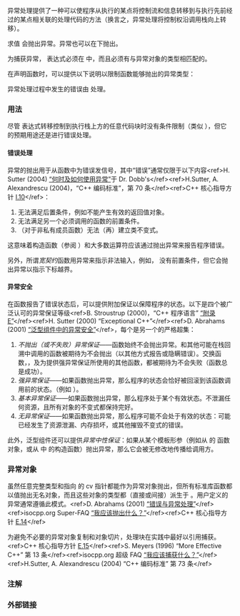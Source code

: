 {{title|异常}}
{{cpp/language/exceptions/navbar}}
异常处理提供了一种可以使程序从执行的某点将控制流和信息转移到与执行先前经过的某点相关联的处理代码的方法（换言之，异常处理将控制权沿调用栈向上转移）。

求值 {{rlp|throw#throw 表达式|{{c/core|throw}} 表达式}}会抛出异常。异常也可以在{{rlp|throw|其他语境}}下抛出。

为捕获异常，{{c/core|throw}} 表达式必须在 {{rlp|try|{{c/core|try}} 块}}中，而且必须有与异常对象的类型相匹配的{{rlp|catch|处理块}}。

在声明函数时，可以提供以下说明以限制函数能够抛出的异常类型：
{{rrev|until=c++17|* {{rlp|except spec|动态异常说明}}}}
{{rrev|since=c++11|* {{rlp|noexcept spec|noexcept 说明}}}}

异常处理过程中发生的错误由 {{lc|std::terminate}}{{rev inl|until=c++17| 和 {{lc|std::unexpected}}}} 处理。

===用法===
尽管 {{c/core|throw}} 表达式转移控制到执行栈上方的任意代码块时没有条件限制（类似 {{lc|std::longjmp}}），但它的预期用途还是进行错误处理。 

====错误处理====
异常的抛出用于从函数中为错误发信号，其中“错误”通常仅限于以下内容&lt;ref&gt;H. Sutter (2004) [http://www.drdobbs.com/when-and-how-to-use-exceptions/184401836 “何时及如何使用异常”]于 Dr. Dobb's&lt;/ref&gt;&lt;ref&gt;H.Sutter, A. Alexandrescu (2004)，“C++ 编码标准”，第 70 条&lt;/ref&gt;&lt;ref&gt;C++ 核心指导方针
[https://github.com/isocpp/CppCoreGuidelines/blob/master/CppCoreGuidelines.md#i10-use-exceptions-to-signal-a-failure-to-perform-a-required-task I.10]&lt;/ref&gt;：
# 无法满足后置条件，例如不能产生有效的返回值对象。
# 无法满足另一个必须调用的函数的前置条件。
# （对于非私有成员函数）无法（再）建立类不变式。

这意味着构造函数（参阅 {{rlp|raii|RAII}}）和大多数运算符应该通过抛出异常来报告程序错误。

另外，所谓''宽契约''{{sep}}函数用异常来指示非法输入，例如，{{lc|std::basic_string::at}} 没有前置条件，但它会抛出异常以指示下标越界。

====异常安全====
在函数报告了错误状态后，可以提供附加保证以保障程序的状态。以下是四个被广泛认可的异常保证等级&lt;ref&gt;B. Stroustrup (2000)，“C++ 程序语言” [http://stroustrup.com/3rd_safe.pdf “附录 E”]&lt;/ref&gt;&lt;ref&gt;H. Sutter (2000) “Exceptional C++”&lt;/ref&gt;&lt;ref&gt;D. Abrahams (2001) [http://www.boost.org/community/exception_safety.html “泛型组件中的异常安全”]&lt;/ref&gt;，每个是另一个的严格超集：

# ''不抛出（或不失败）异常保证''——函数始终不会抛出异常。{{rlp|destructor|析构函数}}和其他可能在栈回溯中调用的函数被期待为不会抛出（以其他方式报告或隐瞒错误）。{{rev inl|since=c++11|{{rlp|destructor|析构函数}}默认为 {{rlp|noexcept}}。}}交换函数，{{rlp|move constructor|移动构造函数}}，及为提供强异常保证所使用的其他函数，都被期待为不会失败（函数总是成功）。
# ''强异常保证''——如果函数抛出异常，那么程序的状态会恰好被回滚到该函数调用前的状态。（例如 {{lc|std::vector::push_back}}）。
# ''基本异常保证''——如果函数抛出异常，那么程序处于某个有效状态。不泄漏任何资源，且所有对象的不变式都保持完好。
# ''无异常保证''——如果函数抛出异常，那么程序可能不会处于有效的状态：可能已经发生了资源泄漏、内存损坏，或其他摧毁不变式的错误。

此外，泛型组件还可以提供''异常中性保证''：如果从某个模板形参（例如从 {{lc|std::sort}} 的 {{tt|Compare}} 函数对象，或从 {{lc|std::make_shared}} 中 {{tt|T}} 的构造函数）抛出异常，那么它会被无修改地传播给调用方。

===异常对象===
虽然任意完整类型和指向 {{c/core|void}} 的 cv 指针都能作为异常对象抛出，但所有标准库函数都以值抛出无名对象，而且这些对象的类型都（直接或间接）派生于 {{lc|std::exception}}。用户定义的异常通常遵循此模式。&lt;ref&gt;D. Abrahams (2001) [http://www.boost.org/community/error_handling.html “错误与异常处理”]&lt;/ref&gt;&lt;ref&gt;isocpp.org Super-FAQ [https://isocpp.org/wiki/faq/exceptions#what-to-throw “我应该抛出什么？”]&lt;/ref&gt;&lt;ref&gt;C++ 核心指导方针 [https://github.com/isocpp/CppCoreGuidelines/blob/master/CppCoreGuidelines.md#e14-use-purpose-designed-user-defined-types-as-exceptions-not-built-in-types E.14]&lt;/ref&gt;

为避免不必要的异常对象复制和对象切片，处理块在实践中最好以引用捕获。&lt;ref&gt;C++ 核心指导方针 [https://github.com/isocpp/CppCoreGuidelines/blob/master/CppCoreGuidelines.md#e15-catch-exceptions-from-a-hierarchy-by-reference E.15]&lt;/ref&gt;&lt;ref&gt;S. Meyers (1996) “More Effective C++” 第 13 条&lt;/ref&gt;&lt;ref&gt;isocpp.org 超级 FAQ [https://isocpp.org/wiki/faq/exceptions#what-to-catch “我应该捕获什么？”]&lt;/ref&gt;&lt;ref&gt;H.Sutter, A. Alexandrescu (2004) “C++ 编码标准” 第 73 条&lt;/ref&gt;

===注解===
{{feature test macro|std=C++26|value=202411L|__cpp_constexpr_exceptions|{{c/core|constexpr}} 异常}}

===外部链接===
{{eli|&lt;references/&gt;}}

{{langlinks|en|es|ja|ru}}